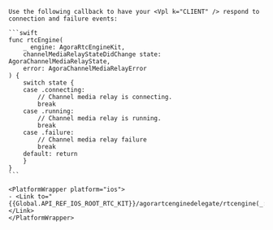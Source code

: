 <PlatformWrapper platform="ios">

    Use the following callback to have your <Vpl k="CLIENT" /> respond to connection and failure events:

    ```swift
    func rtcEngine(
        _ engine: AgoraRtcEngineKit,
        channelMediaRelayStateDidChange state: AgoraChannelMediaRelayState,
        error: AgoraChannelMediaRelayError
    ) {
        switch state {
        case .connecting:
            // Channel media relay is connecting.
            break
        case .running:
            // Channel media relay is running.
            break
        case .failure:
            // Channel media relay failure
            break
        default: return
        }
    }
    ```

    <PlatformWrapper platform="ios">
    - <Link to="{{Global.API_REF_IOS_ROOT_RTC_KIT}}/agorartcenginedelegate/rtcengine(_:channelmediarelaystatedidchange:error:)">rtcEngine(_:channelMediaRelayStateDidChange:error:)</Link>
    </PlatformWrapper>

</PlatformWrapper>